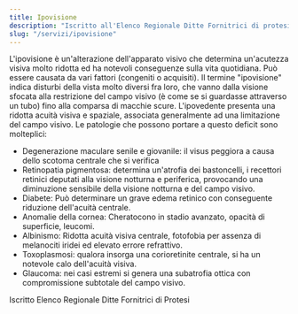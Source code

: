 ```yaml
---
title: Ipovisione
description: "Iscritto all'Elenco Regionale Ditte Fornitrici di protesi"
slug: "/servizi/ipovisione"
---
```


L'ipovisione è un'alterazione dell'apparato visivo che determina un'acutezza visiva molto ridotta ed ha notevoli conseguenze sulla vita quotidiana. Può essere causata da vari fattori (congeniti o acquisiti). Il termine "ipovisione" indica disturbi della vista molto diversi fra loro, che vanno dalla visione sfocata alla restrizione del campo visivo (è come se si guardasse attraverso un tubo) fino alla comparsa di macchie scure. L'ipovedente presenta una ridotta acuità visiva e spaziale, associata generalmente ad una limitazione del campo visivo. Le patologie che possono portare a questo deficit sono molteplici:

- Degenerazione maculare senile e giovanile: il visus peggiora a causa dello scotoma centrale che si verifica
- Retinopatia pigmentosa: determina un'atrofia dei bastoncelli, i recettori retinici deputati alla visione notturna e periferica, provocando una diminuzione sensibile della visione notturna e del campo visivo.
- Diabete: Può determinare un grave edema retinico con conseguente riduzione dell'acuità centrale.
- Anomalie della cornea: Cheratocono in stadio avanzato, opacità di superficie, leucomi.
- Albinismo: Ridotta acuità visiva centrale, fotofobia per assenza di melanociti iridei ed elevato errore refrattivo.
- Toxoplasmosi: qualora insorga una corioretinite centrale, si ha un notevole calo dell'acuità visiva.
- Glaucoma: nei casi estremi si genera una subatrofia ottica con compromissione subtotale del campo visivo.

<Message>

Iscritto Elenco Regionale Ditte Fornitrici di Protesi

</Message>
